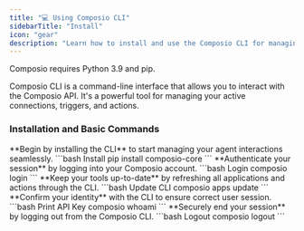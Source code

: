 ```yaml
---
title: "💻 Using Composio CLI"
sidebarTitle: "Install"
icon: "gear"
description: "Learn how to install and use the Composio CLI for managing your agent interactions."
---
```


<Warning>Composio requires Python 3.9 and pip.</Warning>

Composio CLI is a command-line interface that allows you to interact with the Composio API. It's a powerful tool for managing your active connections, triggers, and actions.

### Installation and Basic Commands

<Steps>
<Step title="Install Composio CLI">
**Begin by installing the CLI** to start managing your agent interactions seamlessly.
  <CodeGroup>
  ```bash Install
  pip install composio-core
  ```
  </CodeGroup>
</Step>
<Step title="Login to Composio">
**Authenticate your session** by logging into your Composio account.
  <CodeGroup>
  ```bash Login 
  composio login
  ```
  </CodeGroup>
</Step>

<Step title="Update all Apps & Actions">
**Keep your tools up-to-date** by refreshing all applications and actions through the CLI.
  <CodeGroup>
  ```bash Update CLI
  composio apps update
  ```
  </CodeGroup>
</Step>
<Step title="Verify Current User Identity">
**Confirm your identity** with the CLI to ensure correct user session.
  <CodeGroup>
  ```bash Print API Key
  composio whoami
  ```
  </CodeGroup>
</Step>
<Step title="Logout from Composio">
**Securely end your session** by logging out from the Composio CLI.
  <CodeGroup>
  ```bash Logout
  composio logout
  ```
  </CodeGroup>
</Step>
</Steps>